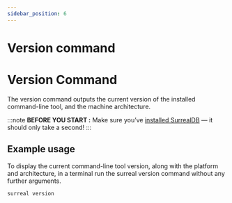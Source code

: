 ```yaml
---
sidebar_position: 6
---
```


# Version command

# Version Command

The version command outputs the current version of the installed command-line tool, and the machine architecture.

:::note
__BEFORE YOU START :__ Make sure you’ve [installed SurrealDB](/docs/surrealdb/nightly/installation/overview/) — it should only take a second!
:::

## Example usage
To display the current command-line tool version, along with the platform and architecture, in a terminal run the surreal version command without any further arguments.

```bash
surreal version
```

